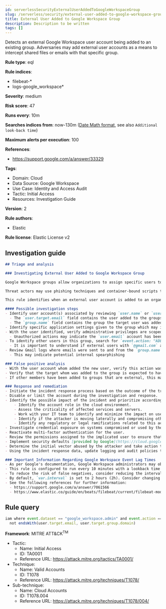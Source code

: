 ```yaml
---
id: serverlessSecurityExternalUserAddedToGoogleWorkspaceGroup
slug: /serverless/security/external-user-added-to-google-workspace-group
title: External User Added to Google Workspace Group
description: Description to be written
tags: []
---
```


<div id="external-user-added-to-google-workspace-group"></div>

Detects an external Google Workspace user account being added to an existing group. Adversaries may add external user accounts as a means to intercept shared files or emails with that specific group.

**Rule type**: eql

**Rule indices**: 

* filebeat-*
* logs-google_workspace*

**Severity**: medium

**Risk score**: 47

**Runs every**: 10m

**Searches indices from**: now-130m ([Date Math format](((ref))/common-options.html#date-math), see also <DocLink id="serverlessSecurityRulesUiCreate" section="set-the-rules-schedule">`Additional look-back time`</DocLink>)

**Maximum alerts per execution**: 100

**References**: 

* https://support.google.com/a/answer/33329

**Tags**: 

* Domain: Cloud
* Data Source: Google Workspace
* Use Case: Identity and Access Audit
* Tactic: Initial Access
* Resources: Investigation Guide

**Version**: 2

**Rule authors**: 

* Elastic

**Rule license**: Elastic License v2

## Investigation guide

```markdown
## Triage and analysis

### Investigating External User Added to Google Workspace Group

Google Workspace groups allow organizations to assign specific users to a group that can share resources. Application specific roles can be manually set for each group, but if not inherit permissions from the top-level organizational unit.

Threat actors may use phishing techniques and container-bound scripts to add external Google accounts to an organization's groups with editorial privileges. As a result, the user account is unable to manually access the organization's resources, settings and files, but will receive anything shared to the group. As a result, confidential information could be leaked or perhaps documents shared with editorial privileges be weaponized for further intrusion.

This rule identifies when an external user account is added to an organization's groups where the domain name of the target does not match the Google Workspace domain.

#### Possible investigation steps
- Identify user account(s) associated by reviewing `user.name` or `user.email` in the alert
  - The `user.target.email` field contains the user added to the groups
  - The `group.name` field contains the group the target user was added to
- Identify specific application settings given to the group which may indicate motive for the external user joining a particular group
- With the user identified, verify administrative privileges are scoped properly to add external users to the group
  - Unauthorized actions may indicate the `user.email` account has been compromised or leveraged to add an external user
- To identify other users in this group, search for `event.action: "ADD_GROUP_MEMBER"`
  - It is important to understand if external users with `@gmail.com` are expected to be added to this group based on historical references
- Review Gmail logs where emails were sent to and from the `group.name` value
  - This may indicate potential internal spearphishing

### False positive analysis
- With the user account whom added the new user, verify this action was intentional
- Verify that the target whom was added to the group is expected to have access to the organization's resources and data
- If other members have been added to groups that are external, this may indicate historically that this action is expected

### Response and remediation
- Initiate the incident response process based on the outcome of the triage.
- Disable or limit the account during the investigation and response.
- Identify the possible impact of the incident and prioritize accordingly; the following actions can help you gain context:
    - Identify the account role in the cloud environment.
    - Assess the criticality of affected services and servers.
    - Work with your IT team to identify and minimize the impact on users.
    - Identify if the attacker is moving laterally and compromising other accounts, servers, or services.
    - Identify any regulatory or legal ramifications related to this activity.
- Investigate credential exposure on systems compromised or used by the attacker to ensure all compromised accounts are identified. Reset passwords or delete API keys as needed to revoke the attacker's access to the environment. Work with your IT teams to minimize the impact on business operations during these actions.
- Reactivate multi-factor authentication for the user.
- Review the permissions assigned to the implicated user to ensure that the least privilege principle is being followed.
- Implement security defaults [provided by Google](https://cloud.google.com/security-command-center/docs/how-to-investigate-threats).
- Determine the initial vector abused by the attacker and take action to prevent reinfection via the same vector.
- Using the incident response data, update logging and audit policies to improve the mean time to detect (MTTD) and the mean time to respond (MTTR).

### Important Information Regarding Google Workspace Event Lag Times
- As per Google's documentation, Google Workspace administrators may observe lag times ranging from minutes up to 3 days between the time of an event's occurrence and the event being visible in the Google Workspace admin/audit logs.
- This rule is configured to run every 10 minutes with a lookback time of 130 minutes.
- To reduce the risk of false negatives, consider reducing the interval that the Google Workspace (formerly G Suite) Filebeat module polls Google's reporting API for new events.
- By default, `var.interval` is set to 2 hours (2h). Consider changing this interval to a lower value, such as 10 minutes (10m).
- See the following references for further information:
  - https://support.google.com/a/answer/7061566
  - https://www.elastic.co/guide/en/beats/filebeat/current/filebeat-module-google_workspace.html
```

## Rule query

```js
iam where event.dataset == "google_workspace.admin" and event.action == "ADD_GROUP_MEMBER" and
  not endsWith(user.target.email, user.target.group.domain)

```

**Framework**: MITRE ATT&CK<sup>TM</sup>

* Tactic:
    * Name: Initial Access
    * ID: TA0001
    * Reference URL: https://attack.mitre.org/tactics/TA0001/
* Technique:
    * Name: Valid Accounts
    * ID: T1078
    * Reference URL: https://attack.mitre.org/techniques/T1078/
* Sub-technique:
    * Name: Cloud Accounts
    * ID: T1078.004
    * Reference URL: https://attack.mitre.org/techniques/T1078/004/

